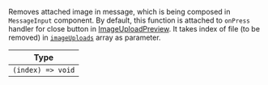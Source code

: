Removes attached image in message, which is being composed in `MessageInput` component. By default, this function is attached to `onPress` handler for close button in [ImageUploadPreview](../../../core-components/channel.mdx#imageuploadpreview).
It takes index of file (to be removed) in [`imageUploads`](../../../contexts/message_input_context.mdx#imageuploads) array as parameter.

| Type              |
| ----------------- |
| `(index) => void` |
